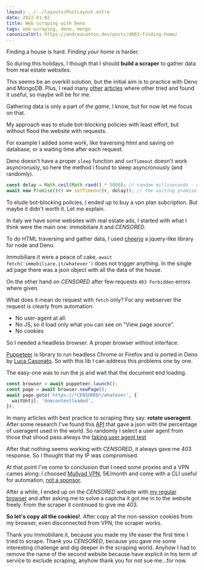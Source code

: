 ```yaml
---
layout: ../../layouts/PostLayout.astro
date: 2022-01-02
title: Web scraping with Deno
tags: web-scraping, deno, mongo
canonicalUrl: https://andreacanton.dev/posts/d003-finding-home/
---
```


Finding a house is hard. _Finding your home_ is harder.

So during this holidays, I though that I should **build a scraper** to gather data from real estate websites.

This seems be an overkill solution, but the initial aim is to practice with Deno and MongoDB.
Plus, I read many [other](https://mattrighetti.com/2022/04/05/i-need-to-find-an-appartment.html) [articles](https://towardsdatascience.com/web-scraping-apartment-listings-in-stockholm-3fcebacf8be6) where other tried and found it useful, so maybe will be for me.

Gathering data is only a part of _the game_, I know, but for now let me focus on that.

My approach was to elude bot-blocking policies with least effort, but without flood the website with requests.

For example I added some work, like traversing html and saving on database, or a waiting time after each request.

Deno doesn't have a proper `sleep` function and `setTimeout` doesn't work asyncronusly, so here the method i found to sleep asyncronously (and randomly).

```ts
const delay = Math.ceil(Math.rand() * 5000); // random milliseconds - max 5 seconds
await new Promise((r) => setTimeout(r, delay)); // the waiting promise.
```

To elude bot-blocking policies, I ended up to buy a vpn plan subcription.
But maybe it didn't worth it. Let me explain.

In italy we have some websites with real estate ads, I started with what I think were the main one: immobiliare.it and _CENSORED_.

To do HTML traversing and gather data, I used [cheerio](https://deno.land/x/cheerio) a jquery-like library for node and Deno.

Immobiliare.it were a peace of cake, `await fetch('immobiliare.it/whatever')` does not trigger anything. In the single ad page there was a json object with all the data of the house.

On the other hand on _CENSORED_ after few requests `403 Forbidden` errors where given.

What does it mean do request with `fetch` only? For any webserver the request is clearly from automation:

- No user-agent at all.
- No JS, so it load only what you can see on "View page source".
- No cookies

So I needed a headless browser. A proper browser without interface.

[Puppeteer](https://deno.land/x/puppeteer) is library to run headless Chrome or Firefox and is ported in Deno by [Luca Casonato](https://lcas.dev/). So with this lib I can address this problems one by one.

The easy-one was to run the js and wait that the document end loading.

```ts
const browser = await puppeteer.launch();
const page = await browser.newPage();
await page.goto('https://*CENSORED*/whatever', {
  waitUntil: 'domcontentloaded',
});
```

In many articles with best practice to scraping they say: **rotate useragent**.
After some research I've found this [API](https://github.com/Denoed/UserAgents) that gave a json with the percentage of useragent used in the world. So randomly I select a user agent from those that shoud pass always the [faking user agent test](https://i-know-you-faked-user-agent.glitch.me/)

After that nothing seems working with _CENSORED_, it always gave me 403 response. So I thought that my IP was compromised.

At that point I've come to conclusion that I need some proxies and a VPN cames along: I choosed [Mullvad VPN](https://mullvad.net), 5€/month and come with a CLI useful for automation, [not a sponsor](https://mullvad.net/en/help/policy-reviews-advertising-and-affiliates/).

After a while, I ended up on the _CENSORED_ website with [my regular browser](https://www.mozilla.org/en-US/firefox/new/) and after asking me to solve a captcha it got me in to the website freely. From the scraper it continued to give me 403.

**So let's copy all the cookies!**. After copy all the non-session cookies from my browser, even disconnected from VPN, the scraper works.

Thank you Immobiliare.it, because you made my life easer the first time I tried to scrape.
Thank you _CENSORED_, because you gave me some interesting challenge and dig deeper in the scraping world.
Anyhow I had to remove the name of the second website because have explicit in his term of service to exclude scraping, anyhow thank you for not sue me...for now.
